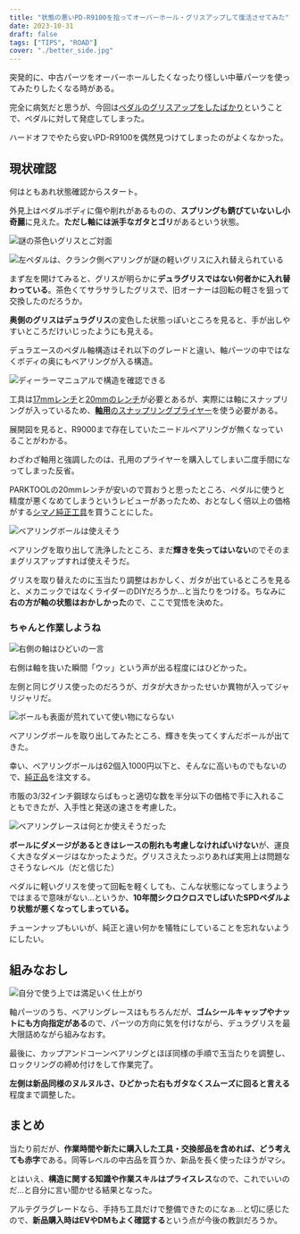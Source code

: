 ```yaml
---
title: "状態の悪いPD-R9100を拾ってオーバーホール・グリスアップして復活させてみた"
date: 2023-10-31
draft: false
tags: ["TIPS", "ROAD"]
cover: "./better_side.jpg"
---
```


突発的に、中古パーツをオーバーホールしたくなったり怪しい中華パーツを使ってみたりしたくなる時がある。

完全に病気だと思うが、今回は[ペダルのグリスアップをしたばかり](https://blog.gensobunya.net/post/2023/10/pd-es800-overhaul/)ということで、ペダルに対して発症してしまった。

<LinkCard url="https://blog.gensobunya.net/post/2023/10/pd-es800-overhaul/" />

ハードオフでやたら安いPD-R9100を偶然見つけてしまったのがよくなかった。

## 現状確認

何はともあれ状態確認からスタート。

外見上はペダルボディに傷や削れがあるものの、**スプリングも錆びていないし小奇麗**に見えた。**ただし軸には派手なガタとゴリ**があるという状態。

![謎の茶色いグリスとご対面](./better_inside.jpg)

![左ペダルは、クランク側ベアリングが謎の軽いグリスに入れ替えられている](./better_side.jpg)

まず左を開けてみると、グリスが明らかに**デュラグリスではない何者かに入れ替わっている**。茶色くてサラサラしたグリスで、旧オーナーは回転の軽さを狙って交換したのだろうか。

**奥側のグリスはデュラグリス**の変色した状態っぽいところを見ると、手が出しやすいところだけいじったようにも見える。

デュラエースのペダル軸構造はそれ以下のグレードと違い、軸パーツの中ではなくボディの奥にもベアリングが入る構造。

![ディーラーマニュアルで構造を確認できる](./image.png)

工具は[17mmレンチ](https://amzn.to/3tX4Khn)と[20mmのレンチ](https://amzn.to/4755q2I)が必要とあるが、実際には軸にスナップリングが入っているため、[**軸用**のスナップリングプライヤー](https://amzn.to/4755q2I)を使う必要がある。

展開図を見ると、R9000まで存在していたニードルベアリングが無くなっていることがわかる。

<Amzn asin="B002A5RRCW" />

わざわざ軸用と強調したのは、孔用のプライヤーを購入してしまい二度手間になってしまった反省。

PARKTOOLの20mmレンチが安いので買おうと思ったところ、ペダルに使うと精度が悪くなめてしまうというレビューがあったため、おとなしく倍以上の価格がする[シマノ純正工具](https://amzn.to/3Sgsp6C)を買うことにした。

<Amzn asin="B00B708TUK" />

![ベアリングボールは使えそう](./better_side_ball.jpg)

ベアリングを取り出して洗浄したところ、まだ**輝きを失ってはいない**のでそのままグリスアップすれば使えそうだ。

グリスを取り替えたのに玉当たり調整はおかしく、ガタが出ているところを見ると、メカニックではなくライダーのDIYだろうか…と当たりをつける。ちなみに**右の方が軸の状態はおかしかった**ので、ここで覚悟を決めた。

### ちゃんと作業しようね

![右側の軸はひどいの一言](./omg.jpg)

右側は軸を抜いた瞬間「ウッ」という声が出る程度にはひどかった。

左側と同じグリス使ったのだろうが、ガタが大きかったせいか異物が入ってジャリジャリだ。

![ボールも表面が荒れていて使い物にならない](./bad-ball.jpg)

ベアリングボールを取り出してみたところ、輝きを失ってくすんだボールが出てきた。

幸い、ベアリングボールは62個入1000円以下と、そんなに高いものでもないので、[純正品](https://amzn.to/3MivTBX)を注文する。

<Amzn asin="B006WF7THE" />

市販の3/32インチ鋼球ならばもっと適切な数を半分以下の価格で手に入れることもできたが、入手性と発送の速さを考慮した。

![ベアリングレースは何とか使えそうだった](./race.jpg)

**ボールにダメージがあるときはレースの削れも考慮しなければいけない**が、運良く大きなダメージはなかったようだ。グリスさえたっぷりあれば実用上は問題なさそうなレベル（だと信じた）

ペダルに軽いグリスを使って回転を軽くしても、こんな状態になってしまうようではまるで意味がない…というか、**10年間シクロクロスでしばいたSPDペダルより状態が悪くなってしまっている。**

チューンナップもいいが、純正と違い何かを犠牲にしていることを忘れないようにしたい。

## 組みなおし

![自分で使う上では満足いく仕上がり](./complete.jpg)

軸パーツのうち、ベアリングレースはもちろんだが、**ゴムシールキャップやナットにも方向指定がある**ので、パーツの方向に気を付けながら、デュラグリスを最大限詰めながら組みなおす。

最後に、カップアンドコーンベアリングとほぼ同様の手順で玉当たりを調整し、ロックリングの締め付けをして作業完了。

**左側は新品同様のヌルヌルさ、ひどかった右もガタなくスムーズに回ると言える**程度まで調整した。

## まとめ

当たり前だが、**作業時間や新たに購入した工具・交換部品を含めれば、どう考えても赤字**である。同等レベルの中古品を買うか、新品を長く使ったほうがマシ。

とはいえ、**構造に関する知識や作業スキルはプライスレス**なので、これでいいのだ…と自分に言い聞かせる結果となった。

アルテグラグレードなら、手持ち工具だけで整備できたのになぁ…と切に感じたので、**新品購入時はEVやDMもよく確認する**という点が今後の教訓だろうか。

<Amzn asin="B01IQL2822" />
